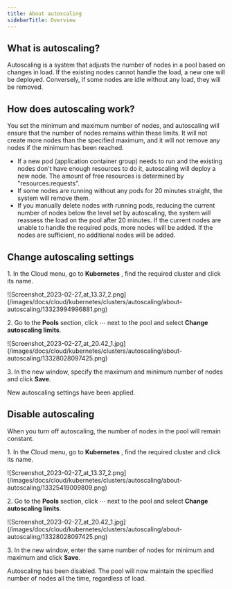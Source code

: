 ---
title: About autoscaling
sidebarTitle: Overview
---

## What is autoscaling?

Autoscaling is a system that adjusts the number of nodes in a pool based on changes in load. If the existing nodes cannot handle the load, a new one will be deployed. Conversely, if some nodes are idle without any load, they will be removed. 

## How does autoscaling work?

You set the minimum and maximum number of nodes, and autoscaling will ensure that the number of nodes remains within these limits. It will not create more nodes than the specified maximum, and it will not remove any nodes if the minimum has been reached. 

  * If a new pod (application container group) needs to run and the existing nodes don't have enough resources to do it, autoscaling will deploy a new node. The amount of free resources is determined by "resources.requests".
  * If some nodes are running without any pods for 20 minutes straight, the system will remove them. 
  * If you manually delete nodes with running pods, reducing the current number of nodes below the level set by autoscaling, the system will reassess the load on the pool after 20 minutes. If the current nodes are unable to handle the required pods, more nodes will be added. If the nodes are sufficient, no additional nodes will be added.



## Change autoscaling settings

1\. In the Cloud menu, go to **Kubernetes** , find the required cluster and click its name.


<Frame>![Screenshot_2023-02-27_at_13.37_2.png](/images/docs/cloud/kubernetes/clusters/autoscaling/about-autoscaling/13323994996881.png)</Frame>



2\. Go to the **Pools** section, click ⋯ next to the pool and select **Change autoscaling limits**.


<Frame>![Screenshot_2023-02-27_at_20.42_1.jpg](/images/docs/cloud/kubernetes/clusters/autoscaling/about-autoscaling/13328028097425.png)</Frame>



3\. In the new window, specify the maximum and minimum number of nodes and click **Save**.

New autoscaling settings have been applied.

## Disable autoscaling

When you turn off autoscaling, the number of nodes in the pool will remain constant.

1\. In the Cloud menu, go to **Kubernetes** , find the required cluster and click its name.


<Frame>![Screenshot_2023-02-27_at_13.37_2.png](/images/docs/cloud/kubernetes/clusters/autoscaling/about-autoscaling/13325419009809.png)</Frame>



2\. Go to the **Pools** section, click ⋯ next to the pool and select **Change autoscaling limits**.


<Frame>![Screenshot_2023-02-27_at_20.42_1.jpg](/images/docs/cloud/kubernetes/clusters/autoscaling/about-autoscaling/13328028097425.png)</Frame>



3\. In the new window, enter the same number of nodes for minimum and maximum and click **Save**.

Autoscaling has been disabled. The pool will now maintain the specified number of nodes all the time, regardless of load.
